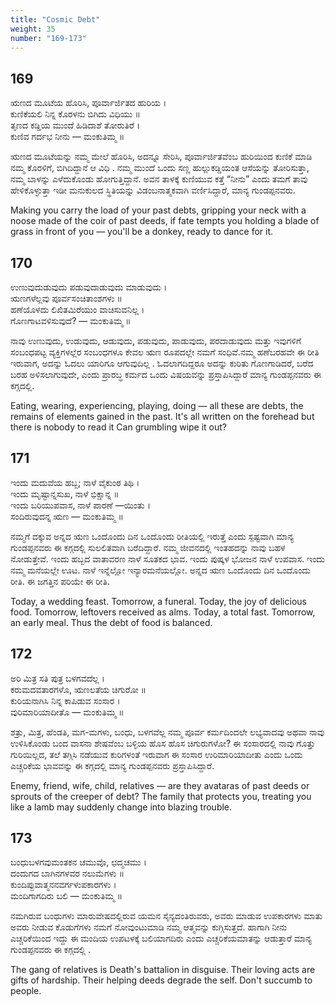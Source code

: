 ```yaml
---
title: "Cosmic Debt"
weight: 35
number: "169-173"
---
```


## 169

ಋಣದ ಮೂಟೆಯ ಹೊರಿಸಿ, ಪೂರ್ವಾರ್ಜಿತದ ಹುರಿಯ ।  
ಕುಣಿಕೆಯಲಿ ನಿನ್ನ ಕೊರಳನು ಬಿಗಿದು ವಿಧಿಯು ॥  
ತೃಣದ ಕಡ್ಡಿಯ ಮುಂದೆ ಹಿಡಿದಾಶೆ ತೋರುತಿರೆ ।  
ಕುಣಿವ ಗರ್ದಭ ನೀನು — ಮಂಕುತಿಮ್ಮ ॥

ಋಣದ ಮೂಟೆಯನ್ನು ನಮ್ಮ ಮೇಲೆ ಹೊರಿಸಿ, ಅದನ್ನೂ ಸೇರಿಸಿ, ಪೂರ್ವಾರ್ಜಿತವೆಂಬ ಹುರಿಯಿಂದ ಕುಣಿಕೆ ಮಾಡಿ ನಮ್ಮ ಕೊರಳಿಗೆ, ಬಿಗಿದಿದ್ದಾನೆ ಆ ವಿಧಿ . ನಮ್ಮ ಮುಂದೆ ಒಂದು ಸಣ್ಣ ಹುಲ್ಲುಕಡ್ಡಿಯಂತ ಆಸೆಯನ್ನು ತೋರಿಸುತ್ತಾ, ನಮ್ಮ ಬಾಳನ್ನು ಎಳೆದುಕೊಂಡು ಹೋಗುತ್ತಿದ್ದಾನೆ. ಅವನ ತಾಳಕ್ಕೆ ಕುಣಿಯುವ ಕತ್ತೆ “ನೀನು” ಎಂದು ತಮಗೆ ತಾವು ಹೇಳಿಕೊಳ್ಳುತ್ತಾ ಇಡೀ ಮನುಕುಲದ ಸ್ಥಿತಿಯನ್ನು ವಿಡಂಬನಾತ್ಮಕವಾಗಿ ವರ್ಣಿಸಿದ್ದಾರೆ, ಮಾನ್ಯ ಗುಂಡಪ್ಪನವರು.

Making you carry the load of your past debts, gripping your neck with a noose made of the coir of past deeds, if fate tempts you holding a blade of grass in front of you — you'll be a donkey, ready to dance for it.

## 170

ಉಣುವುದುಡುವುದು ಪಡುವುದಾಡುವುದು ಮಾಡುವುದು ।  
ಋಣಗಳೆಲ್ಲವು ಪೂರ್ವಸಂಚಿತಾಂಶಗಳು ॥  
ಹಣೆಯೊಳದು ಲಿಖಿತಮಿರೆಯುಂ ವಾಚಿಸುವನಿಲ್ಲ ।  
ಗೊಣಗಾಟವಳಿಸುವುದೆ? — ಮಂಕುತಿಮ್ಮ ॥

ನಾವು ಉಣುವುದು, ಉಡುವುದು, ಆಡುವುದು, ಪಡುವುದು, ಪಾಡುವುದು, ಪರದಾಡುವುದು ಮತ್ತು ಇವುಗಳಿಗೆ ಸಂಬಂಧಪಟ್ಟ ವ್ಯಕ್ತಿಗಳಲ್ಲೆರ ಸಂಬಂಧಗಳೂ ಕೇವಲ ಋಣ ರೂಪದಲ್ಲೇ ನಮಗೆ ಸಂಧಿವೆ.ನಮ್ಮ ಹಣೆಬರಹವೇ ಈ ರೀತಿ ಇರುವಾಗ, ಅದನ್ನು ಓದಲು ಯಾರಿಗೂ ಆಗುವುದಿಲ್ಲ . ಓದಲಾಗದಿದ್ದರೂ ಅದನ್ನು ಕುರಿತು ಗೊಣಗಾಡಿದರೆ, ಬರೆದ ಬರಹ ಅಳಿಸಲಾಗುವುದೇ, ಎಂದು ಪ್ರಾರಬ್ಧ ಕರ್ಮದ ಒಂದು ವಿಷಯವನ್ನು ಪ್ರಸ್ತಾಪಿಸಿದ್ದಾರೆ ಮಾನ್ಯ ಗುಂಡಪ್ಪನವರು ಈ ಕಗ್ಗದಲ್ಲಿ.

Eating, wearing, experiencing, playing, doing — all these are debts, the remains of elements gained in the past. It's all written on the forehead but there is nobody to read it Can grumbling wipe it out?

## 171

ಇಂದು ಮದುವೆಯ ಹಬ್ಬ; ನಾಳೆ ವೈಕುಂಠ ತಿಥಿ ।  
ಇಂದು ಮೃಷ್ಟಾನ್ನಸುಖ, ನಾಳೆ ಭಿಕ್ಷಾನ್ನ ॥  
ಇಂದು ಬರಿಯುಪವಾಸ, ನಾಳೆ ಪಾರಣೆ —ಯಿಂತು ।  
ಸಂದಿರುವುದನ್ನ ಋಣ — ಮಂಕುತಿಮ್ಮ ॥

ನಮ್ಮಗೆ ದಕ್ಕುವ ಅನ್ನದ ಋಣ ಒಂದೊಂದು ದಿನ ಒಂದೊಂದು ರೀತಿಯಲ್ಲಿ ಇರುತ್ತೆ ಎಂದು ಸ್ಪಷ್ಟವಾಗಿ ಮಾನ್ಯ ಗುಂಡಪ್ಪನವರು ಈ ಕಗ್ಗದಲ್ಲಿ ಸುಲಲಿತವಾಗಿ ಬರೆದಿದ್ದಾರೆ. ನಮ್ಮ ಜೀವನದಲ್ಲಿ ಇಂತಹದನ್ನು ನಾವು ಬಹಳ ನೋಡುತ್ತೇವೆ. ಇಂದು ಹಬ್ಬದ ವಾತಾವರಣ ನಾಳೆ ಸೂತಕದ ಭಾವ. ಇಂದು ಪುಷ್ಕಳ ಭೋಜನ ನಾಳೆ ಉಪವಾಸ. ಇಂದು ನಮ್ಮ ಮನೆಯಲ್ಲೇ ಊಟ. ನಾಳೆ ಇನ್ನೆಲ್ಲೋ ಇನ್ಯಾರಮನೆಯಲ್ಲೋ. ಅನ್ನದ ಋಣ ಒಂದೊಂದು ದಿನ ಒಂದೊಂದು ರೀತಿ. ಈ ಜಗತ್ತಿನ ಪರಿಯೇ ಈ ರೀತಿ.

Today, a wedding feast. Tomorrow, a funeral. Today, the joy of delicious food. Tomorrow, leftovers received as alms. Today, a total fast. Tomorrow, an early meal. Thus the debt of food is balanced.

## 172

ಅರಿ ಮಿತ್ರ ಸತಿ ಪುತ್ರ ಬಳಗವದೆಲ್ಲ ।  
ಕರುಮದವತಾರಗಳೊ, ಋಣಲತೆಯ ಚಿಗುರೋ ॥  
ಕುರಿಯನಾಗಿಸಿ ನಿನ್ನ ಕಾಪಿಡುವ ಸಂಸಾರ ।  
ವುರಿಮಾರಿಯಾದೀತೊ — ಮಂಕುತಿಮ್ಮ ॥

ಶತ್ರು, ಮಿತ್ರ, ಹೆಂಡತಿ, ಮಗ-ಮಗಳು, ಬಂಧು, ಬಳಗವೆಲ್ಲ ನಮ್ಮ ಪೂರ್ವ ಕರ್ಮದಿಂದಲೇ ಲಭ್ಯವಾದವು ಅಥವಾ ನಾವು ಉಳಿಸಿಕೊಂಡು ಬಂದ ವಾಸನಾ ಶೇಷವೆಂಬ ಬಳ್ಳಿಯ ಹೊಸ ಹೊಸ ಚಿಗುರುಗಳೋ? ಈ ಸಂಸಾರದಲ್ಲಿ ನಾವು ಗೊತ್ತು ಗುರಿಯಿಲ್ಲದ, ತಲೆ ತಗ್ಗಿಸಿ ನಡೆಯುವ ಕುರಿಗಳಂತೆ ಇರುವಾಗ ಈ ಸಂಸಾರ ಉರಿಮಾರಿಯಾದೀತು ಎಂದು ಒಂದು ಎಚ್ಚರಿಕೆಯ ಭಾವವನ್ನು ಈ ಕಗ್ಗದಲ್ಲಿ ಮಾನ್ಯ ಗುಂಡಪ್ಪನವರು ಪ್ರಸ್ತಾಪಿಸಿದ್ದಾರೆ.

Enemy, friend, wife, child, relatives — are they avataras of past deeds or sprouts of the creeper of debt? The family that protects you, treating you like a lamb may suddenly change into blazing trouble.

## 173

ಬಂಧುಬಳಗವುಮಂತಕನ ಚಮುವೊ, ಛದ್ಮಚಮು ।  
ದಂದುಗದ ಬಾಗಿನಗಳವರ ನಲುಮೆಗಳು ॥  
ಕುಂದಿಪ್ಪುವಾತ್ಮನನವರ್ಗಳುಪಕಾರಗಳು ।  
ಮಂದಿಗಾಗದಿರು ಬಲಿ — ಮಂಕುತಿಮ್ಮ ॥

ನಮಗಿರುವ ಬಂಧುಗಳು ಮಾರುವೇಷದಲ್ಲಿರುವ ಯಮನ ಸೈನ್ಯದಂತಿರುವರು, ಅವರು ಮಾಡುವ ಉಪಕಾರಗಳು ಮಾತು ಅವರು ನೀಡುವ ಕೊಡುಗೆಗಳು ನಮಗೆ ನೋವುಂಟುಮಾಡಿ ನಮ್ಮ ಆತ್ಮವನ್ನು ಕುಗ್ಗಿಸುತ್ತದೆ. ಹಾಗಾಗಿ ನೀನು ಎಚ್ಚರಿಕೆಯಿಂದ ಇದ್ದು ಈ ಮಂದಿಯ ಉಪಟಳಕ್ಕೆ ಬಲಿಯಾಗದಿರು ಎಂದು ಎಚ್ಚರಿಕೆಯಮಾತನ್ನು ಆಡುತ್ತಾರೆ ಮಾನ್ಯ ಗುಂಡಪ್ಪನವರು ಈ ಕಗ್ಗದಲ್ಲಿ .

The gang of relatives is Death's battalion in disguise. Their loving acts are gifts of hardship. Their helping deeds degrade the self. Don't succumb to people.
